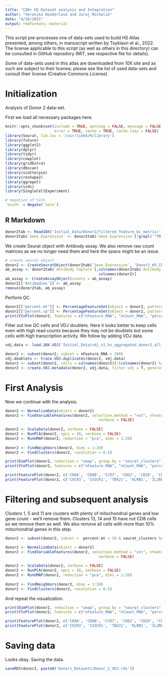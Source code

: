 ```yaml
---
title: "CD8+ HS Dataset analysis and Integration"
author: "Veronika Niederlova and Juraj Michalik"
date: "4/26/2021"
output: rmdformats::material
---
```


This script pre-processes one of data-sets used to build HS Atlas presented, among others, in manuscript written by Tsyklauri et al., 2022.
The license applicable to this script (as well as others in this directory) can be consulted in GitHub repository (MIT, see respective file for details).

Some of data-sets used in this atlas are downloaded from 10X site and as such are subject to their license;
please see the list of used data-sets and consult their license (Creative Commons License).

# Initialization 

Analysis of Donor 2 data-set.

First we load all necessary packages here.

```r
knitr::opts_chunk$set(include = TRUE, warning = FALSE, message = FALSE, 
                      error = TRUE, cache = TRUE, cache.lazy = FALSE)
library(Seurat, lib.loc = '/usr/lib64/R/library')
library(future)
library(ggplot2)
library(dplyr)
library(tidyr)
library(cowplot)
library(gridExtra)
library(dbscan)
library(scatterpie)
library(reshape2)
library(ggrepel)
library(scds)
library(SingleCellExperiment)

# negation of %in% 
`%nin%` = Negate(`%in%`)
```

## R Markdown

```r
donor2tab <- Read10X('Initial_Data/Donor2/filtered_feature_bc_matrix/')
donor2tab$`Gene Expression` <- donor2tab$`Gene Expression`[!grepl('^TR(A|B)(V|D|J)', rownames(donor2tab$`Gene Expression`)),] 
```

We create Seurat object with Antibody assay. We also remove raw count matrices as we no longer need them and here the space might be an issue.

```r
# create seurat object
donor2 <- CreateSeuratObject(donor2tab$`Gene Expression`, 'Donor2_HS_CD8',  min.cells = 3, min.features = 200)
ab_assay <- donor2tab$`Antibody Capture`[,colnames(donor2tab$`Antibody Capture`) %in% 
                                          colnames(donor2)]
ab_assay <- CreateAssayObject(counts = ab_assay)
donor2[['Antibodies']] <- ab_assay
remove(donor2tab, ab_assay)
```

Perform QC.

```r
donor2[["percent.mt"]] <- PercentageFeatureSet(object = donor2, pattern = "^MT-")
donor2[["percent.rp"]] <- PercentageFeatureSet(object = donor2, pattern = "^RP[S|L]")
print(VlnPlot(donor2, features = c("nFeature_RNA", "nCount_RNA", "percent.mt", "percent.rp"), ncol = 4, pt.size = 0))
```

Filter out low QC cells and VDJ doublets. Here it looks better to keep cells even with high read counts because they may not be doublets but some cells with high transcription activity. We follow by adding VDJ data.

```r
vdj.data <- load.10X.VDJ('Initial_Data/vdj_v1_hs_aggregated_donor2_all_contig_annotations.csv')

donor2 <- subset(donor2, subset = nFeature_RNA > 200)
vdj.doublets <- trace.VDJ.duplicates(donor2, vdj.data)
donor2 <- subset(donor2, cells = colnames(donor2)[!(colnames(donor2) %in% vdj.doublets)])
donor2 <- create.VDJ.metadata(donor2, vdj.data, filter.vdj = T, generate.clonotypes = F)
```

# First Analysis

Now we continue with the analysis.

```r
donor2 <- NormalizeData(object = donor2)
donor2 <- FindVariableFeatures(donor2, selection.method = "vst", nfeatures = 1000, 
                                          verbose = FALSE)
  
donor2 <- ScaleData(donor2, verbose = FALSE)
donor2 <- RunPCA(donor2, npcs = 20, verbose = FALSE)
donor2 <- RunUMAP(donor2, reduction = "pca", dims = 1:20)
  
donor2 <- FindNeighbors(donor2, dims = 1:20)
donor2 <- FindClusters(donor2, resolution = 0.5)
```

```r
print(DimPlot(donor2, reduction = "umap", group.by = "seurat_clusters", label = TRUE))
print(VlnPlot(donor2, features = c("nFeature_RNA", "nCount_RNA", "percent.mt", "percent.rp"), ncol = 2, pt.size = 0))
```

```r
print(FeaturePlot(donor2, c('CD8A', 'CD8B', 'CCR7', 'CD62', 'CD28', 'CD27', 'CD44'), min.cutoff = 0))
print(FeaturePlot(donor2, c('CXCR3', 'CX3CR1', 'TBX21', 'KLRB1', 'IL2RB', 'IL7R'), min.cutoff = 0))
```

# Filtering and subsequent analysis

Clusters 1, 5 and 11 are clusters with plenty of mitochondrial genes and low gene count - we'll remove them. Clusters 13, 14 and 15 have not CD8 cells so we remove them as well. We also remove all cells with more than 10% mitochondrial genes in this step.

```r
donor2 <- subset(donor2, subset =  percent.mt < 10 & seurat_clusters %nin% c(1,5,11,13,14,15))

donor2 <- NormalizeData(object = donor2)
donor2 <- FindVariableFeatures(donor2, selection.method = "vst", nfeatures = 1000, 
                                          verbose = FALSE)
  
donor2 <- ScaleData(donor2, verbose = FALSE)
donor2 <- RunPCA(donor2, npcs = 20, verbose = FALSE)
donor2 <- RunUMAP(donor2, reduction = "pca", dims = 1:20)
  
donor2 <- FindNeighbors(donor2, dims = 1:20)
donor2 <- FindClusters(donor2, resolution = 0.5)
```

And repeat the visualization.

```r
print(DimPlot(donor2, reduction = "umap", group.by = "seurat_clusters", label = TRUE))
print(VlnPlot(donor2, features = c("nFeature_RNA", "nCount_RNA", "percent.mt", "percent.rp"), ncol = 2, pt.size = 0))
```

```r
print(FeaturePlot(donor2, c('CD8A', 'CD8B', 'CCR7', 'CD62', 'CD28', 'CD27', 'CD44'), min.cutoff = 0))
print(FeaturePlot(donor2, c('CXCR3', 'CX3CR1', 'TBX21', 'KLRB1', 'IL2RB', 'IL7R'), min.cutoff = 0))
```

# Saving data

Looks okay. Saving the data.

```r
saveRDS(donor2, paste0('Donors_Datasets/Donor_2_VDJ.rds'))
```